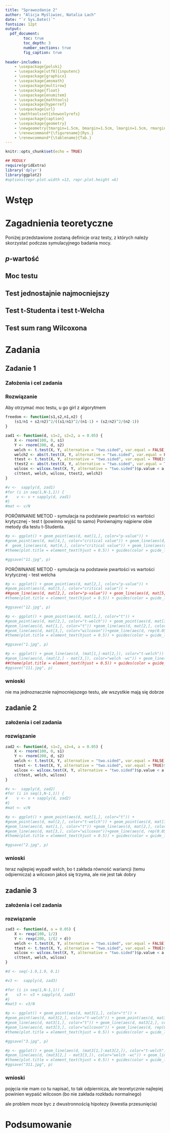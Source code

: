 ```yaml
---
title: "Sprawozdanie 2"
author: "Alicja Myśliwiec, Natalia Lach"
date: "`r Sys.Date()`"
fontsize: 12pt
output:
  pdf_document:
        toc: true
        toc_depth: 3
        number_sections: true
        fig_caption: true
        
header-includes:
    - \usepackage{polski}
    - \usepackage[utf8]{inputenc}
    - \usepackage{graphicx}
    - \usepackage{amsmath}
    - \usepackage{multirow}
    - \usepackage{float}
    - \usepackage{enumitem}
    - \usepackage{mathtools}
    - \usepackage{hyperref}
    - \usepackage{url}
    - \mathtoolsset{showonlyrefs}
    - \usepackage{caption}
    - \usepackage{geometry}
    - \newgeometry{tmargin=1.5cm, bmargin=1.5cm, lmargin=1.5cm, rmargin=1.5cm}
    - \renewcommand*{\figurename}{Rys.}
    - \renewcommand*{\tablename}{Tab.}
---
```


```r
knitr::opts_chunk$set(echo = TRUE)
```
```r
## MODUŁY
require(gridExtra)
library('dplyr')
library(ggplot2)
#options(repr.plot.width =13, repr.plot.height =6)
```
\newpage


# Wstęp
```{=LATEX}
W niniejszej pracy zostanie przeprowadzaone testowanie hipotez dla trzech różnych testów. Analizie zostaną poddane moce owych testów, czyli prawdopodobieństwa odrzucenia fałszywej hipotezy zerowej na rzecz przyjęcia prawdziwej hipotezy alternatywnej. Testowana będzię hipoteza dwustronna, tj.    $H_0$: $\mu_1=\mu_2$ przeciwko $H_1$: $\mu_1\neq\mu_2$ dla dwóch prób z rozkładu normalnego oraz wykładniczego. Wybrany poziom istotności wynosić będzie $\alpha = 0.05$. Dla każdego z rozważanych przypadków przeprowadzone zostaną trzy testy:
\begin{itemize}
\item test t-Studenta (przy założeniu $\sigma_1 = \sigma_2 = 2$),
\item test t-Welcha,
\item test sumy rang znakowanych Wilcoxona.
\end{itemize}
Na podstawie otrzymanych wykresóW wyciągnięte zostaną wnioski dotyczące poprawności przeprowadzenia rozważanych testów oraz ustalone zostanie, który z testów jest w danym przypadku jednostajnie najmocniejszy.

```
# Zagadnienia teoretyczne
Poniżej przedstawione zostaną definicje oraz testy, z których należy skorzystać podczas symulacyjnego badania mocy.

## $p$-wartość
```{=LATEX}
$p$-wartość, czyli wartość prawdopodobieństwa zdarzenia, że w uzyska się podobną wartość w drugim teście jaką sie otrzymało w pierwszym. Jest to najmniejszy poziom istotności $\alpha$, przy którym zaobserwowane wartości statystyki testowej prowadzą do odrzucenia hipotezy zerowej.
```

## Moc testu
```{=LATEX}
Moc testu jest dopełnieniem do jedności wartości prawdopodobieństwa popełnienia błędu II rodzaju, czyli moc określa prawdopodobieństwo odrzucenia fałszywej hipotezy zerowej.
Funkcja mocy testu może zostać wyprowadzona teoretycznie, a także wygenerowana za pomocą symulacji Monte Carlo. Ogólny algorytm szukania mocy testu polega na przeprowadzeniu $N$ testów dla każdej z dwóch prób o~wybranych parametrach o wartościach z hipotezy alternatywnej $\mu1 \neq \mu_2$ oraz znalezieniu jaki procent takich fałszywych hipotez zerowych zostało odrzuconych. Istnieje kilka metod, na podstawie których można odrzucić bądź przyjąć hipotezę zerową. Jedna z nich opiera się na znalezieniu $p$-wartości testu i porównaniu jej z ustalonym poziomem istotności $\alpha$. Inna bazuje na wartościach krytycznych danego testu. Obie te metody zostaną zaimplementowane i porównane.

Ogólny algorytm symulacyjnego szukania mocy testu dla pojedynczej wartości z hipotezy alternatywnej można zatem zapisać w poniższy sposób.
\begin{enumerate}
\item Ustalenie początkowego stanu mocy testu jako 0.
\item Generacja dwóch prób $X$, $Y$ z tego samego rozkładu, o danych parametrach średniej odpowiednio $\mu_1$ i $\mu_2$, gdzie $\mu_1-\mu_2 = d \neq 0$.
\item Przeprowadzenie testu za pomocą wbudowanych funkcji języka \textit{R}.
\item Metoda 1. - znalezienie $p$-wartości (otrzymana jest bezpośrednio po wykonaniu funkcji we wszystkich rozważanych testach). Porównanie jej z wartością $\alpha$, to znaczy jeśli $p.value < \alpha$, dodanie do początkowego stanu mocy 1. W przeciwnym wypadku przejście do kolejnego punktu.
\item Metoda 2. - znalezienie statystyki $T$ oraz wartości krytycznych testu. Statystyka także jest zwracana bezpośrednio przez funkcję testu. Wartości krytyczne i warunek jaki musi spełnić $T$ zależą od rozważanej hipotezy alternatywnej oraz rodzaju testu. Jeśli podany warunek jest spełniony i hipotezę odrzucono - dodanie 1 do początkowego stanu mocy. W przeciwnym wypadku przejście do kolejnego punktu.
\item Powtórzenie poprzednich punktów $N$ razy.
\item Uśrednienie wyników, czyli podzielenie otrzymanych stanów mocy (z obu metod) przez $N$.
\end{enumerate}

Oszacowana wartość mocy testu dla wartości pochodzącej z hipotezy zerowej staje się wysymulowaną wartością błędu I rodzaju, czyli odrzucenia hipotezy zerowej, gdy jest ona prawdziwa. Ta wartość w przybliżeniu powinna wynieść tyle, ile wynosi ustalony poziom istotności $\alpha$. Gdy zatem obie te wartości nie będą sobie bliskie w otrzymanych wynikach, wyciągnąć będzie można wniosek o niepoprawności przeprowadzonego testu. 
```


## Test jednostajnie najmocniejszy
```{=LATEX}
Mówimy, że test jest jednostajnie najmocniejszy, jeśli moc tego testu jest niemniejsza niż moc każdego innego rozważanego testu danych hipotez.
```

## Test t-Studenta i test t-Welcha
```{=LATEX}
Test t-Studenta jest jednym z testów, który może poróWnać ze sobą średnie z dwóch niezależnych od siebie prób z rozkładu normalnego. Sprawdza on, czy różnice pomiędzy tymi wartościami są istotne statystycznie. Aby mówić o oryginalnym teście t-Studenta, musimy mieć doczynienia z próbami o równych wariancjach. Powinna zostać również spełniona równoliczność prób, jednak test ten jest odporny na pominięcie tego założenia. Natomiast jeśli taka sama liczność grup zostanie zachowana, test staje się odporny na niespełnienia założenia o równych wariancjach.\footnote{\url{https://en.wikipedia.org/wiki/Student's_t-test}}

Możemy również powiedzieć o uogólnionej postaci owego testu, mianowicie o teście t-Welcha. Zostając przy założeniu normalności rozkładóW porównywanych prób, nie są wymagane w tym przypadku równe wariancje.
```

## Test sum rang Wilcoxona
```{=LATEX}
Jakiś tam test opis. Test Wilcoxona jest nieparametrycznym odpowiednikiem t testóW. Nie wymaga on założeń co do rozkładów testowanych prób.W przypadku szczególnym, tj. dwóch prób z rozkładów symetrycznych wraz z parametrem przesunięcia, będzie on dotyczył średnich.
```

# Zadania

```{=LATEX}
Każde z zadań polega na sprawdzeniu podanych we wstępie hipotez na poziomie istotności $\alpha = 0.05$. Rozważane będą kolejno próby z różnych rozkładów i Zostaną one w każdym przypadku poddane trzem wyżej opisanym testom. Do analizy mocy ów testóW zostanie przeprowadzona symulacja Monte Carlo, która jednocześnie pozwoli nam odpowiedzieć na pytanie, czy któryś ze stosowanych testów jest wśrod reszty jednostajnie najmocniejszy. 
```

## Zadanie 1

```{=LATEX}
Rozważmy próbę $\left(X_1, \ldots, X_{100}\right)$ z rozkładu normalnego $\mathcal{N}(\mu_1, 2^2)$ oraz próbę $\left(Y_1, \ldots, Y_{200}\right)$ z rozkładu normalnego $\mathcal{N}(\mu_2, 2^2)$. Wykonamy wykres funcji mocy w zależności od $\mu_2-\mu_1$ na przedziale $(-2, 2)$ dla wszystkich trzech testów.
```

### Założenia  i cel zadania
```{=LATEX}
Obie rozważane próby są z rozkładu normalnego o równych wariancjach. Zgodnie z przedstawioną teorią, oczekujemy iż to test t-Studenta będzie działał najlepiej. Mimo że próby nie są równoliczne, zachowane zostało założenie o takich samych wariancjach. Mamy do czynienia ze szczególnym przypadkiem rozkładów symetrycznych z parametrem przesunięcia, dlatego też test sum rang Wilcoxona zajmujący się równością median, w naszym przypadku będzie bezpośrednio testował średnie zgodnie z hipotezami.
```
### Rozwiązanie 
Aby otrzymać moc testu, u go girl z algorytmem
```r
freedom <- function(s1,s2,n1,n2) {
    (s1/n1 + s2/n2)^2/((s1/n1)^2/(n1-1) + (s2/n2)^2/(n2-1))
}
```


```r
zad1 <- function(d, s1=2, s2=2, a = 0.05) {
    X <- rnorm(100, 0, s1)
    Y <- rnorm(200, d, s2)
    welch <- t.test(X, Y, alternative = "two.sided", var.equal = FALSE)$p.value < a
    welch2 <- abs(t.test(X, Y, alternative = "two.sided", var.equal = FALSE)$statistic) > qt(1-a/2, freedom(s1, s2,100,200))
    ttest <- t.test(X, Y, alternative = "two.sided", var.equal = TRUE)$p.value < a
    ttest2 <- abs(t.test(X, Y, alternative = "two.sided", var.equal = TRUE)$statistic) > qt(1-a/2, freedom(s1, s2,100,200))
    wilcox <- wilcox.test(X, Y, alternative = "two.sided")$p.value < a
    c(ttest, welch, wilcox, ttest2, welch2)
}

#v <-  sapply(d, zad1)
#for (i in seq(1,N-1,1)) {
#    v <- v + sapply(d, zad1)
#}
#mat <- v/N
```


PORÓWNANIE METOD - symulacja na podstawie pwartości vs wartości krytycznej - test t (powinno wyjść to samo)
Porównajmy najpierw obie metody dla testu t-Studenta. 
```r
#p <- ggplot() + geom_point(aes(d, mat[1,], color="p-value")) +
#geom_point(aes(d, mat[4,], color="critical value")) + geom_line(aes(d, mat[1,], color="p-value")) +
#  geom_line(aes(d, mat[4,], color="critical value")) + geom_line(aes(d, rep(0.05, length(d)), color="alpha = 0.05")) + labs(x="d", y ="moc") +
#theme(plot.title = element_text(hjust = 0.5)) + guides(color = guide_legend(title = "test"))

#ggsave("11.jpg", p)
```

```{=Latex}
\begin{figure}[H]
\begin{center}
\includegraphics[width=0.75\textwidth]{11.jpg}
\caption{Moce testów dla prób z rozkładu normalnego o równych wariancjach.}
\label{w11}
\end{center}
\end{figure}

Z wykresu na powyższym rysunku \ref{w11} można dojść do wniosku, iż obie metody działają i dają identyczne wyniki - wykresy pokrywają się. !!!!! COŚ O TYM ŻE SIĘGAJĄ ALFA mądrze? !!!!! Porównajmy teraz obie symulacje dla testu t-Welcha.
```
PORÓWNANIE METOD - symulacja na podstawie pwartości vs wartości krytycznej - test welcha
```r
#p <- ggplot() + geom_point(aes(d, mat[2,], color="p-value")) +
#geom_point(aes(d, mat[5,], color="critical value")) + 
##geom_line(aes(d, mat[2,], color="p-value")) + geom_line(aes(d, mat[5,], color="critical value")) + geom_line(aes(d, rep(0.05, length(d)), color="alpha = 0.05")) + labs(x="d", y ="moc") +
#theme(plot.title = element_text(hjust = 0.5)) + guides(color = guide_legend(title = "test"))

#ggsave("12.jpg", p)
```

```{=Latex}
\begin{figure}[H]
\begin{center}
\includegraphics[width=0.75\textwidth]{12.jpg}
\caption{Moce testów dla prób z rozkładu normalnego o równych wariancjach.}
\label{w12}
\end{center}
\end{figure}

Otrzymaliśmy podobny rezultat jak w wypadku testu t-Studenta. Ponownie na rysunku \ref{w12} wysymulowane wykresy nakładają się na siebie. 

Dla testu Wilcoxona wszelkie łątwodostępne tabele wartości krytycznych dotyczą prób o wielkości maksymalnie $25$.\footnote{\url{https://real-statistics.com/statistics-tables/wilcoxon-rank-sum-table-independent-samples/}} Zadane nam próby mają wielkości odpowiednio 100 i 200, przez co metoda wyznaczana mocy testu przy użyciu tych wartości jest utrudniona. Jak można zauważyć na omówionych już wykresach \ref{w11} i \ref{w12}, moc wyznaczona przy pomocy $p$-wartośći oraz przy pomocy wartości krytycznych, dała niemalże identyczne wyniki. Dlatego też do rozwiązania pozostałych zadań użyta zostanie jedynie metoda oparta o $p$-wartość.
```
```r
#p <- ggplot() + geom_point(aes(d, mat[1,], color="t")) +
#geom_point(aes(d, mat[2,], color="t-welch")) + geom_point(aes(d, mat[3,], color="wilcoxon")) + 
#geom_line(aes(d, mat[1,], color="t")) +geom_line(aes(d, mat[2,], color="t-welch")) +
#geom_line(aes(d, mat[3,], color="wilcoxon"))+geom_line(aes(d, rep(0.05, length(d)), color="alpha = 0.05")) + labs(x="d", y ="moc") +
#theme(plot.title = element_text(hjust = 0.5)) + guides(color = guide_legend(title = "test"))

#ggsave("1.jpg", p)
```


```{=Latex}
\begin{figure}[H]
\begin{center}
\includegraphics[width=0.75\textwidth]{1.jpg}
\caption{Moce testów dla prób z rozkładu normalnego o równych wariancjach.}
\label{w1}
\end{center}
\end{figure}


```

```r
#p <- ggplot() + geom_line(aes(d, (mat[1,]-mat[2,]), color="t-welch")) +
#geom_line(aes(d, (mat[2,] - mat[3,]), color="welch -wc")) + geom_line(aes(d, (mat[1,] - mat[3,]), color="t-wc")) + labs(x="d", y ="dpower") +
##theme(plot.title = element_text(hjust = 0.5)) + guides(color = guide_legend(title = "test"))
#ggsave("111.jpg", p)
```

```{=Latex}
\begin{figure}[H]
\begin{center}
\captionsetup{justification=centering,margin=2cm}
\includegraphics[width=0.75\textwidth]{111.jpg}
\caption{Poszczególne róznice wysymulowanych mocy testów dla prób z rozkładu normalnego o równych wariancjach.}
\label{w111}
\end{center}
\end{figure}
```

### wnioski
 nie ma jednoznacznie najmocniejszego testu, ale wszystkie mają się dobrze
 
 
## zadanie 2

```{=LATEX}
Rozważmy próbę $\left(X_1, \ldots, X_{100}\right)$ z rozkładu normalnego $\mathcal{N}(\mu_1, 2^2)$ oraz próbę $\left(Y_1, \ldots, Y_{200}\right)$ z rozkładu normalnego $\mathcal{N}(\mu_2, 4^2)$. Wykonaj wykres funcji mocy na przedziale zawierającym przynajmniej po jednym punkcie z hipotezy zerowej i alternatywnej. Jak zmieniła się funkcja mocy testów?
```

### założenia  i cel zadania

### rozwiązanie 

```r
zad2 <- function(d, s1=2, s2=4, a = 0.05) {
    X <- rnorm(100, 0, s1)
    Y <- rnorm(200, d, s2)
    welch <- t.test(X, Y, alternative = "two.sided", var.equal = FALSE)$p.value < a
    ttest <- t.test(X, Y, alternative = "two.sided", var.equal = TRUE)$p.value < a
    wilcox <- wilcox.test(X, Y, alternative = "two.sided")$p.value < a
    c(ttest, welch, wilcox)
}

#v <-  sapply(d, zad2)
#for (i in seq(1,N-1,1)) {
#    v <- v + sapply(d, zad2)
#}
#mat <- v/N
```

```r
#p <- ggplot() + geom_point(aes(d, mat[1,], color="t")) +
#geom_point(aes(d, mat[2,], color="t-welch")) + geom_point(aes(d, mat[3,], color="wilcoxon")) + 
#geom_line(aes(d, mat[1,], color="t")) +geom_line(aes(d, mat[2,], color="t-welch")) +
#geom_line(aes(d, mat[3,], color="wilcoxon"))+geom_line(aes(d, rep(0.05, length(d)), color="alpha = 0.05")) + labs(x="d", y ="moc") +
#theme(plot.title = element_text(hjust = 0.5)) + guides(color = guide_legend(title = "test"))

#ggsave("2.jpg", p)
```

```{=Latex}
\begin{figure}[H]
\begin{center}
\includegraphics[width=0.75\textwidth]{2.jpg}
\caption{Moce testów dla prób z rozkładu normalnego o różnych wariancjach.}
\label{w2}
\end{center}
\end{figure}
```

### wnioski
teraz najlepiej wypadł welch, bo t zakłada równość wariancji (temu odpiernicza) a wilcoxon jakoś się trzyma, ale nie jest tak dobry 

## zadanie 3

```{=LATEX}
Rozważmy próbę $\left(X_1, \ldots, X_{100}\right)$ z rozkładu wykładniczego $\mathcal{E}\left(\frac{1}{\mu_1}\right)$ oraz próbę $\left(Y_1, \ldots, Y_{200}\right)$ z rozkładu wykładniczego $\mathcal{E}\left(\frac{1}{\mu_2}\right)$. Wykonaj wykres funcji mocy na przedziale zawierającym przynajmniej po jednym punkcie z hipotezy zerowej i alternatywnej. Jak zmieniła się funkcja mocy testów?
```

### założenia  i cel zadania

### rozwiązanie 

```r
zad3 <- function(d, a = 0.05) {
    X <- rexp(100, 1/2)
    Y <- rexp(200, 1/(2 + d))
    welch <- t.test(X, Y, alternative = "two.sided", var.equal = FALSE)$p.value < a
    ttest <- t.test(X, Y, alternative = "two.sided", var.equal = TRUE)$p.value < a
    wilcox <- wilcox.test(X, Y, alternative = "two.sided")$p.value < a
    c(ttest, welch, wilcox)
}

#d <- seq(-1.9,1.9, 0.1)

#v3 <-  sapply(d, zad3)

#for (i in seq(1,N-1,1)) {
#    v3 <- v3 + sapply(d, zad3)
#}
#mat3 <- v3/N
```

```r
#p <- ggplot() + geom_point(aes(d, mat3[1,], color="t")) +
#geom_point(aes(d, mat3[2,], color="t-welch")) + geom_point(aes(d, mat3[3,], color="wilcoxon")) + 
#geom_line(aes(d, mat3[1,], color="t")) + geom_line(aes(d, mat3[2,], color="t-welch")) +
#geom_line(aes(d, mat3[3,], color="wilcoxon")) + geom_line(aes(d, rep(0.05, length(d)), color="alpha = 0.05")) + labs(x="d", y ="moc") +
#theme(plot.title = element_text(hjust = 0.5)) + guides(color = guide_legend(title = "test"))

#ggsave("3.jpg", p)
```

```{=Latex}
\begin{figure}[H]
\begin{center}
\includegraphics[width=0.75\textwidth]{3.jpg}
\caption{Moce testów dla prób z rozkładu wykładniczego.}
\label{w3}
\end{center}
\end{figure}
```
```r
#p <- ggplot() + geom_line(aes(d, (mat3[1,]-mat3[2,]), color="t-welch")) +
#geom_line(aes(d, (mat3[2,] - mat3[3,]), color="welch -wc")) + geom_line(aes(d, (mat3[1,] - mat3[3,]), color="t-wc"))+ labs(x="d", y ="dpower") +
#theme(plot.title = element_text(hjust = 0.5)) + guides(color = guide_legend(title = "test"))
#ggsave("311.jpg", p)
```

```{=Latex}
\begin{figure}[H]
\begin{center}
\includegraphics[width=0.75\textwidth]{311.jpg}
\caption{Moce testów dla prób z rozkładu normalnego o równych wariancjach.}
\label{w311}
\end{center}
\end{figure}
```
### wnioski

pojęcia nie mam co tu napisać, to tak odpiernicza, ale teoretycznie najlepiej powinien wypaść wilcoxon (bo nie zakłada rozkładu normalnego)

ale problem moze byc z dwustronnością hipotezy (kwestia przesunięcia)

# Podsumowanie
